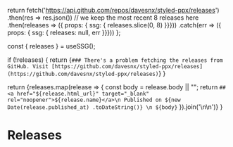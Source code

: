 
  return fetch('https://api.github.com/repos/davesnx/styled-ppx/releases')
    .then(res => res.json())
    // we keep the most recent 8 releases here
    .then(releases => ({ props: { ssg: { releases.slice(0, 8) }}}))
    .catch(err => ({ props: { ssg: { releases: null, err }}}))
};

  const { releases } = useSSG();

  if (!releases) {
    return <Markdown>{`
      ### There's a problem fetching the releases from GitHub.
      Visit [https://github.com/davesnx/styled-ppx/releases](https://github.com/davesnx/styled-ppx/releases)
    `}</Markdown>
  }

  return <Markdown>{releases.map(release => {
    const body = release.body || "";
    return `## <a href="${release.html_url}" target="_blank" rel="noopener">${release.name}</a>\n
Published on ${new Date(release.published_at) .toDateString()}
\n
${body}`
  }).join('\n\n')}</Markdown>
}

# Releases

<ReleasesRenderer />

